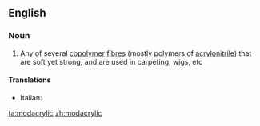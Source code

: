 ==English==

===Noun===
{{wikipedia}}
{{en-noun}}

# Any of several [[copolymer]] [[fibre]]s (mostly polymers of [[acrylonitrile]]) that are soft yet strong, and are used in carpeting, wigs, etc

====Translations====
{{trans-top|fibre}}
* Italian: {{t|it|modacrilica|f}}
{{trans-mid}}
{{trans-bottom}}

[[ta:modacrylic]]
[[zh:modacrylic]]